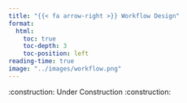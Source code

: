 ```yaml
---
title: "{{< fa arrow-right >}} Workflow Design"
format:
  html:
    toc: true
    toc-depth: 3
    toc-position: left
reading-time: true
image: "../images/workflow.png"
---
```


:construction: Under Construction :construction: 
